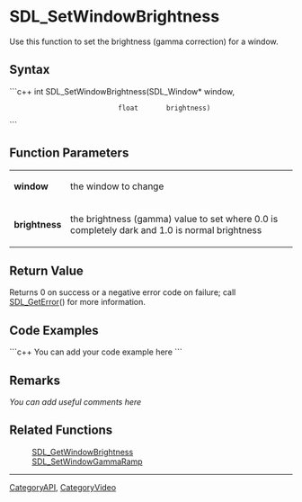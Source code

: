 <!-- pragma section-numbers off -->
<!-- pragma camelcase off -->

= SDL_SetWindowBrightness =
Use this function to set the brightness (gamma correction) for a window.


== Syntax ==
```c++
int SDL_SetWindowBrightness(SDL_Window* window,
                            float       brightness)
```

== Function Parameters ==
{|
|'''window'''
|the window to change
|-
|'''brightness'''
|the brightness (gamma) value to set where 0.0 is completely dark and 1.0 is normal brightness
|}

== Return Value ==
Returns 0 on success or a negative error code on failure; call [[SDL_GetError]]() for more information.

== Code Examples ==
```c++
You can add your code example here
```

== Remarks ==
''You can add useful comments here''

== Related Functions ==
:[[SDL_GetWindowBrightness]]
:[[SDL_SetWindowGammaRamp]]

----
[[CategoryAPI]], [[CategoryVideo]]
